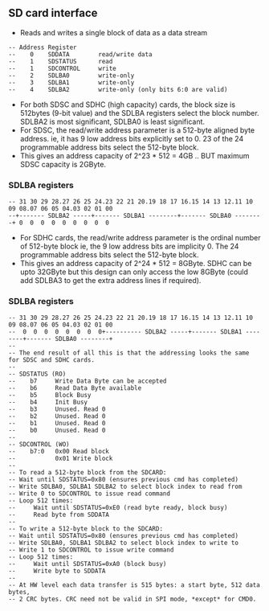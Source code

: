 == SD card interface ==

* Reads and writes a single block of data as a data stream

<pre>
-- Address Register
--    0    SDDATA        read/write data
--    1    SDSTATUS      read
--    1    SDCONTROL     write
--    2    SDLBA0        write-only
--    3    SDLBA1        write-only
--    4    SDLBA2        write-only (only bits 6:0 are valid)
</pre>
*For both SDSC and SDHC (high capacity) cards, the block size is 512bytes (9-bit value) and the SDLBA registers select the block number. SDLBA2 is most significant, SDLBA0 is least significant.
* For SDSC, the read/write address parameter is a 512-byte aligned byte address. ie, it has 9 low address bits explicitly set to 0. 23 of the 24 programmable address bits select the 512-byte block.
* This gives an address capacity of 2^23 * 512 = 4GB .. BUT maximum SDSC capacity is 2GByte.

=== SDLBA registers ===

<pre>
-- 31 30 29 28.27 26 25 24.23 22 21 20.19 18 17 16.15 14 13 12.11 10 09 08.07 06 05 04.03 02 01 00
--+------- SDLBA2 -----+------- SDLBA1 --------+------- SDLBA0 --------+ 0  0  0  0  0  0  0  0  0
</pre>

* For SDHC cards, the read/write address parameter is the ordinal number of 512-byte block ie, the 9 low address bits are implicity 0. The 24 programmable address bits select the 512-byte block.
* This gives an address capacity of 2^24 * 512 = 8GByte. SDHC can be upto 32GByte but this design can only access the low 8GByte (could add SDLBA3 to get the extra address lines if required).

=== SDLBA registers ===

<pre>
-- 31 30 29 28.27 26 25 24.23 22 21 20.19 18 17 16.15 14 13 12.11 10 09 08.07 06 05 04.03 02 01 00
--  0  0  0  0  0  0  0  0+---------- SDLBA2 -----+------- SDLBA1 --------+------- SDLBA0 --------+
--
-- The end result of all this is that the addressing looks the same for SDSC and SDHC cards.
--
-- SDSTATUS (RO)
--    b7     Write Data Byte can be accepted
--    b6     Read Data Byte available
--    b5     Block Busy
--    b4     Init Busy
--    b3     Unused. Read 0
--    b2     Unused. Read 0
--    b1     Unused. Read 0
--    b0     Unused. Read 0
--
-- SDCONTROL (WO)
--    b7:0   0x00 Read block
--           0x01 Write block
--
-- To read a 512-byte block from the SDCARD:
-- Wait until SDSTATUS=0x80 (ensures previous cmd has completed)
-- Write SDLBA0, SDLBA1 SDLBA2 to select block index to read from
-- Write 0 to SDCONTROL to issue read command
-- Loop 512 times:
--     Wait until SDSTATUS=0xE0 (read byte ready, block busy)
--     Read byte from SDDATA
--
-- To write a 512-byte block to the SDCARD:
-- Wait until SDSTATUS=0x80 (ensures previous cmd has completed)
-- Write SDLBA0, SDLBA1 SDLBA2 to select block index to write to
-- Write 1 to SDCONTROL to issue write command
-- Loop 512 times:
--     Wait until SDSTATUS=0xA0 (block busy)
--     Write byte to SDDATA
--
-- At HW level each data transfer is 515 bytes: a start byte, 512 data bytes,
-- 2 CRC bytes. CRC need not be valid in SPI mode, *except* for CMD0.
</pre>
